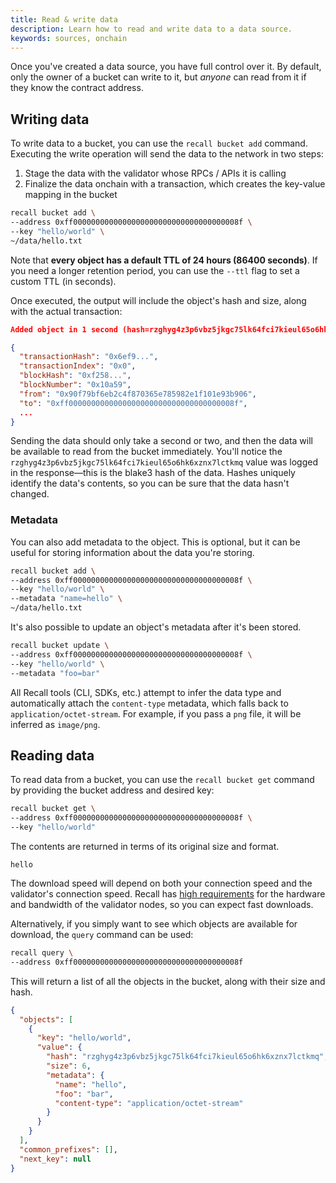 ```yaml
---
title: Read & write data
description: Learn how to read and write data to a data source.
keywords: sources, onchain
---
```


Once you've created a data source, you have full control over it. By default, only the owner of a
bucket can write to it, but _anyone_ can read from it if they know the contract address.

## Writing data

To write data to a bucket, you can use the `recall bucket add` command. Executing the write
operation will send the data to the network in two steps:

1. Stage the data with the validator whose RPCs / APIs it is calling
2. Finalize the data onchain with a transaction, which creates the key-value mapping in the bucket

```sh
recall bucket add \
--address 0xff0000000000000000000000000000000000008f \
--key "hello/world" \
~/data/hello.txt
```

<Callout type="info">

Note that **every object has a default TTL of 24 hours (86400 seconds)**. If you need a longer
retention period, you can use the `--ttl` flag to set a custom TTL (in seconds).

</Callout>

Once executed, the output will include the object's hash and size, along with the actual
transaction:

```json
Added object in 1 second (hash=rzghyg4z3p6vbz5jkgc75lk64fci7kieul65o6hk6xznx7lctkmq; size=6)

{
  "transactionHash": "0x6ef9...",
  "transactionIndex": "0x0",
  "blockHash": "0xf258...",
  "blockNumber": "0x10a59",
  "from": "0x90f79bf6eb2c4f870365e785982e1f101e93b906",
  "to": "0xff0000000000000000000000000000000000008f",
  ...
}
```

Sending the data should only take a second or two, and then the data will be available to read from
the bucket immediately. You'll notice the `rzghyg4z3p6vbz5jkgc75lk64fci7kieul65o6hk6xznx7lctkmq`
value was logged in the response—this is the blake3 hash of the data. Hashes uniquely identify the
data's contents, so you can be sure that the data hasn't changed.

### Metadata

You can also add metadata to the object. This is optional, but it can be useful for storing
information about the data you're storing.

```sh
recall bucket add \
--address 0xff0000000000000000000000000000000000008f \
--key "hello/world" \
--metadata "name=hello" \
~/data/hello.txt
```

It's also possible to update an object's metadata after it's been stored.

```sh
recall bucket update \
--address 0xff0000000000000000000000000000000000008f \
--key "hello/world" \
--metadata "foo=bar"
```

<Callout type="info">

All Recall tools (CLI, SDKs, etc.) attempt to infer the data type and automatically attach the
`content-type` metadata, which falls back to `application/octet-stream`. For example, if you pass a
`png` file, it will be inferred as `image/png`.

</Callout>

## Reading data

To read data from a bucket, you can use the `recall bucket get` command by providing the bucket
address and desired key:

```sh
recall bucket get \
--address 0xff0000000000000000000000000000000000008f \
--key "hello/world"
```

The contents are returned in terms of its original size and format.

```
hello
```

The download speed will depend on both your connection speed and the validator's connection speed.
Recall has [high requirements](/developer-resources/protocol/operators) for the hardware and bandwidth of the validator
nodes, so you can expect fast downloads.

Alternatively, if you simply want to see which objects are available for download, the `query`
command can be used:

```sh
recall query \
--address 0xff0000000000000000000000000000000000008f
```

This will return a list of all the objects in the bucket, along with their size and hash.

```json
{
  "objects": [
    {
      "key": "hello/world",
      "value": {
        "hash": "rzghyg4z3p6vbz5jkgc75lk64fci7kieul65o6hk6xznx7lctkmq",
        "size": 6,
        "metadata": {
          "name": "hello",
          "foo": "bar",
          "content-type": "application/octet-stream"
        }
      }
    }
  ],
  "common_prefixes": [],
  "next_key": null
}
```
